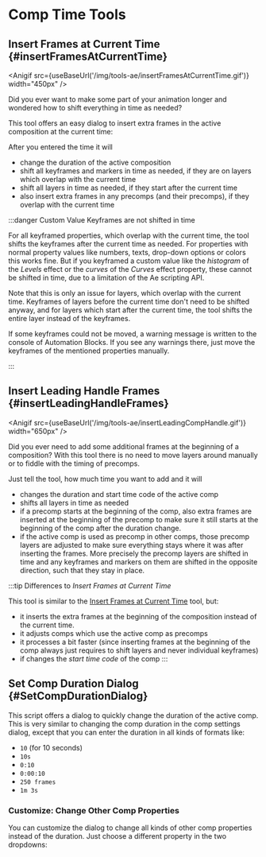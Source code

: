 


# Comp Time Tools

## Insert Frames at Current Time {#insertFramesAtCurrentTime}

<Anigif src={useBaseUrl('/img/tools-ae/insertFramesAtCurrentTime.gif')} width="450px" />

Did you ever want to make some part of your animation longer and wondered how to shift everything in time as needed?

This tool offers an easy dialog to insert extra frames in the active composition at the current time:

<RetinaImg src="/img/tools-ae/insertFramesAtCurrentTimeDialog.png" alt="Insert Extra Frames In After Effects Comp At Current Time"/>

After you entered the time it will
- change the duration of the active composition
- shift all keyframes and markers in time as needed, if they are on layers which overlap with the current time
- shift all layers in time as needed, if they start after the current time
- also insert extra frames in any precomps (and their precomps), if they overlap with the current time


:::danger Custom Value Keyframes are not shifted in time

For all keyframed properties, which overlap with the current time, the tool shifts the keyframes after the current time as needed. For properties with normal property values like numbers, texts, drop-down options or colors this works fine. But if you keyframed a custom value like the *histogram* of the *Levels* effect or the *curves* of the *Curves* effect property, these cannot be shifted in time, due to a limitation of the Ae scripting API.

Note that this is only an issue for layers, which overlap with the current time. Keyframes of layers before the current time don't need to be shifted anyway, and for layers which start after the current time, the tool shifts the entire layer instead of the keyframes.

If some keyframes could not be moved, a warning message is written to the console of Automation Blocks. If you see any warnings there, just move the keyframes of the mentioned properties manually.

:::

## Insert Leading Handle Frames {#insertLeadingHandleFrames}

<Anigif src={useBaseUrl('/img/tools-ae/insertLeadingCompHandle.gif')} width="650px" />

Did you ever need to add some additional frames at the beginning of a composition? With this tool there is no need to move layers around manually or to fiddle with the timing of precomps.

<RetinaImg src="/img/tools-ae/compAddLeadingHandleDialog.png" alt="Add frames at beginning of Ae comp"/>

Just tell the tool, how much time you want to add and it will
- changes the duration and start time code of the active comp
- shifts all layers in time as needed
- if a precomp starts at the beginning of the comp, also extra frames are inserted at the beginning of the precomp to make sure it still starts at the beginning of the comp after the duration change.
- if the active comp is used as precomp in other comps, those precomp layers are adjusted to make sure everything stays where it was after inserting the frames. More precisely the precomp layers are shifted in time and any keyframes and markers on them are shifted in the opposite direction, such that they stay in place.

:::tip Differences to *Insert Frames at Current Time*

This tool is similar to the [Insert Frames at Current Time]({#insertFramesAtCurrentTime) tool, but:
- it inserts the extra frames at the beginning of the composition instead of the current time.
- it adjusts comps which use the active comp as precomps
- it processes a bit faster (since inserting frames at the beginning of the comp always just requires to shift layers and never individual keyframes)
- if changes the *start time code* of the comp
:::



## Set Comp Duration Dialog {#SetCompDurationDialog}

<RetinaImg src="/img/tools-ae/compDurationDialog.png" alt="Comp Duration Dialog"/>

This script offers a dialog to quickly change the duration of the active comp. This is very similar to changing the comp duration in the comp settings dialog, except that you can enter the duration in all kinds of formats like:

- `10` (for 10 seconds)
- `10s`
- `0:10`
- `0:00:10`
- `250 frames`
- `1m 3s`

### Customize: Change Other Comp Properties

You can customize the dialog to change all kinds of other comp properties instead of the duration. Just choose a different property in the two dropdowns:

<RetinaImg src="/img/tools-ae/setCompDurationDialogCustomize.png" alt="Customize Script to Change Comp Properties"/>



